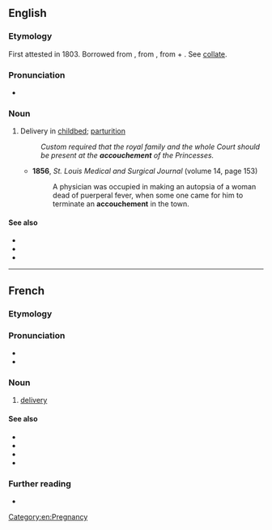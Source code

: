 {{also|Accouchement}}
==English==

===Etymology===
First attested in 1803. Borrowed from {{bor|en|fr|accoucher||to be delivered of a child, to aid in delivery}}, from {{etyl|fro|en}} {{m|fro|acouchier||to lay down, put to bed, go to bed}}, from {{etyl|la|en}} {{m|la|ad}} + {{m|la|collocare||to lay, put, place}}. See [[collate]].

===Pronunciation===
* {{IPA|/əˈkuːʃmənt/|lang=en}}

===Noun===
{{en-noun|~}}

# Delivery in [[childbed]]; [[parturition]]
#: ''Custom required that the royal family and the whole Court should be present at the '''accouchement''' of the Princesses.''
#* '''1856''', ''St. Louis Medical and Surgical Journal'' (volume 14, page 153)
#*: A physician was occupied in making an autopsia of a woman dead of puerperal fever, when some one came for him to terminate an '''accouchement''' in the town.

====See also====
* {{l|en|childbearing}}
* {{l|en|childbirth}}
* {{l|en|vaginal birth}}

[[Category:en:Pregnancy]]

----

==French==
{{wikipedia|lang=fr}}

===Etymology===
{{suffix|lang=fr|accoucher|ment}}

===Pronunciation===
* {{fr-IPA}}
* {{audio|Fr-accouchement.ogg|Audio|lang=fr}}

===Noun===
{{fr-noun|m}}

# [[delivery]] {{gloss|act of giving birth}}

====See also====
* {{l|fr|enceinte}}
* {{l|fr|grossesse}}
* {{l|fr|bébé}}
* {{l|fr|mère}}

===Further reading===
* {{R:TLFi}}